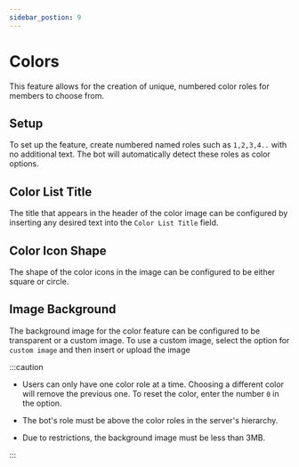 ```yaml
---
sidebar_postion: 9
---
```


# Colors

This feature allows for the creation of unique, numbered color roles for members to choose from.

## Setup 

To set up the feature, create numbered named roles such as `1,2,3,4..` with no additional text. The bot will automatically detect these roles as color options.

## Color List Title 

The title that appears in the header of the color image can be configured by inserting any desired text into the `Color List Title` field.

## Color Icon Shape

The shape of the color icons in the image can be configured to be either square or circle.

## Image Background

The background image for the color feature can be configured to be transparent or a custom image. To use a custom image, select the option for `custom image` and then insert or upload the image

:::caution

- Users can only have one color role at a time. Choosing a different color will remove the previous one. To reset the color, enter the number `0` in the option.

- The bot's role must be above the color roles in the server's hierarchy.

- Due to restrictions, the background image must be less than 3MB.

:::
